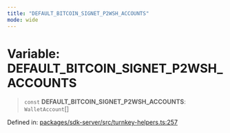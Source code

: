 ```yaml
---
title: "DEFAULT_BITCOIN_SIGNET_P2WSH_ACCOUNTS"
mode: wide
---
```

  
# Variable: DEFAULT\_BITCOIN\_SIGNET\_P2WSH\_ACCOUNTS

> `const` **DEFAULT\_BITCOIN\_SIGNET\_P2WSH\_ACCOUNTS**: `WalletAccount`[]

Defined in: [packages/sdk-server/src/turnkey-helpers.ts:257](https://github.com/tkhq/sdk/blob/ee72856c3f450731d7501ab05001215768b71500/packages/sdk-server/src/turnkey-helpers.ts#L257)
